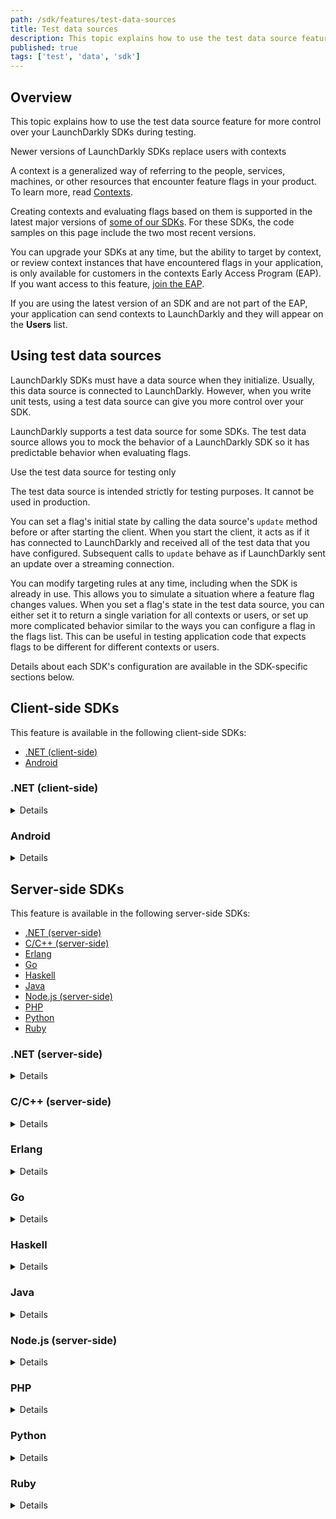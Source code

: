 ```yaml
---
path: /sdk/features/test-data-sources
title: Test data sources
description: This topic explains how to use the test data source feature for more control over your LaunchDarkly SDKs during testing.
published: true
tags: ['test', 'data', 'sdk']
---
```


## Overview

This topic explains how to use the test data source feature for more control over your LaunchDarkly SDKs during testing.

<Callout intent="info">
<CalloutTitle>Newer versions of LaunchDarkly SDKs replace users with contexts</CalloutTitle>
<CalloutDescription>

A context is a generalized way of referring to the people, services, machines, or other resources that encounter feature flags in your product. To learn more, read [Contexts](/home/contexts).

Creating contexts and evaluating flags based on them is supported in the latest major versions of [some of our SDKs](/sdk). For these SDKs, the code samples on this page include the two most recent versions.

You can upgrade your SDKs at any time, but the ability to target by context, or review context instances that have encountered flags in your application, is only available for customers in the contexts Early Access Program (EAP). If you want access to this feature, [join the EAP](https://launchdarkly.com/eap).

If you are using the latest version of an SDK and are not part of the EAP, your application can send contexts to LaunchDarkly and they will appear on the **Users** list.

</CalloutDescription>
</Callout>

## Using test data sources

LaunchDarkly SDKs must have a data source when they initialize. Usually, this data source is connected to LaunchDarkly. However, when you write unit tests, using a test data source can give you more control over your SDK.

LaunchDarkly supports a test data source for some SDKs. The test data source allows you to mock the behavior of a LaunchDarkly SDK so it has predictable behavior when evaluating flags.

<Callout intent="alert">
<CalloutTitle>Use the test data source for testing only</CalloutTitle>
<CalloutDescription>

The test data source is intended strictly for testing purposes. It cannot be used in production.

</CalloutDescription>
</Callout>

You can set a flag's initial state by calling the data source's `update` method before or after starting the client. When you start the client, it acts as if it has connected to LaunchDarkly and received all of the test data that you have configured. Subsequent calls to `update` behave as if LaunchDarkly sent an update over a streaming connection.

You can modify targeting rules at any time, including when the SDK is already in use. This allows you to simulate a situation where a feature flag changes values. When you set a flag's state in the test data source, you can either set it to return a single variation for all contexts or users, or set up more complicated behavior similar to the ways you can configure a flag in the flags list. This can be useful in testing application code that expects flags to be different for different contexts or users.

Details about each SDK's configuration are available in the SDK-specific sections below.

## Client-side SDKs

This feature is available in the following client-side SDKs:

* [.NET (client-side)](#net-client-side)
* [Android](#android)

### .NET (client-side)

<Details summary="Expand .NET (client-side) code sample">

To configure the SDK to use a test data source:

<CodeTabs
  defaultValue="csharp"
  values={[
    { label: 'C#, .NET SDK 3.0', value: 'csharp', },
    { label: 'C#, .NET SDK 2.x', value: 'csharp-2.x' },
  ]
}>
<CodeTabItem value="csharp">

```csharp
using LaunchDarkly.Sdk.Client.Integrations;

var td = TestData.DataSource();
// You can set any initial flag states here with td.Update

var config = Configuration.Builder("mobile-key-123abc")
    .DataSource(td)
    .Build();
var client = LdClient.Init(config, context, startWaitTime);
```

</CodeTabItem>
<CodeTabItem value="csharp-2.x">

```csharp
using LaunchDarkly.Sdk.Client.Integrations;

var td = TestData.DataSource();
// You can set any initial flag states here with td.Update

var config = Configuration.Builder("mobile-key-123abc")
    .DataSource(td)
    .Build();
var client = LdClient.Init(config, user, startWaitTime);
```

</CodeTabItem>
</CodeTabs>

To set a flag to a specific value:

<CodeTabs
  defaultValue="csharp"
  values={[
    { label: 'C#', value: 'csharp', },
  ]
}>
<CodeTabItem value="csharp">

```csharp
td.Update(td.Flag("flag-key-123abc").Variation(false);
```

</CodeTabItem>
</CodeTabs>

There are other ways you can configure flag behavior using a test data source. Here is an example:

<CodeTabs
  defaultValue="csharp"
  values={[
    { label: 'C#, .NET SDK 3.0', value: 'csharp', },
    { label: 'C#, .NET SDK 2.x', value: 'csharp-2.x' },
  ]
}>
<CodeTabItem value="csharp">

```csharp
// This flag is true for the context key "context-key-123abc" and false for everyone else
td.Update(td.Flag("flag-key-456def")
    .Variation(false)
    .VariationForKey(ContextKind.Of("user"), "context-key-123abc", true));

// This flag returns the string variation "green" for contexts where the custom
// attribute "admin" has a value of true, and "red" for all other contexts.
td.Update(td.Flag("flag-key-789ghi")
    .Variations(LdValue.Of("red"), LdValue.Of("green"))
    .VariationFunc(context =>
        context.GetValue("admin").AsBool ? 1 : 0);
```

</CodeTabItem>
<CodeTabItem value="csharp-2.x">

```csharp
// This flag is true for the user key "user-key-123abc" and false for everyone else
td.Update(td.Flag("flag-key-456def")
    .Variation(false)
    .VariationForUser("user-key-123abc", true));

// This flag returns the string variation "green" for users who have the custom
// attribute "admin" with a value of true, and "red" for everyone else.
td.Update(td.Flag("flag-key-789ghi")
    .Variations(LdValue.Of("red"), LdValue.Of("green"))
    .VariationFunc(user =>
        user.GetAttribute(UserAttribute.ForName("admin")).AsBool ? 1 : 0);
```

</CodeTabItem>
</CodeTabs>

To learn more, read [TestData](https://launchdarkly.github.io/dotnet-client-sdk/api/LaunchDarkly.Sdk.Client.Integrations.TestData.html).
</Details>

### Android

<Details summary="Expand Android code sample">

This feature is available in versions 4.0 and higher of the Android SDK.

To configure the SDK to use a test data source:

<CodeTabs
  defaultValue="android"
  values={[
    { label: 'Android', value: 'android', },
  ]
}>
<CodeTabItem value="android">

```android
using com.launchdarkly.sdk.*;
using com.launchdarkly.sdk.server.*;
using com.launchdarkly.sdk.server.integrations.*;

TestData td = TestData.dataSource();
// You can set any initial flag states here with td.update

LDConfig config = new LDConfig.Builder()
  .mobileKey("mobile-key-123abc")
  .dataSource(td)
  .build();
LDClient client = LDClient.init(this.getApplication(), ldConfig, context, secondsToBlock);
```

</CodeTabItem>
</CodeTabs>

To set a flag to a specific value:

<CodeTabs
  defaultValue="android"
  values={[
    { label: 'Android', value: 'android', },
  ]
}>
<CodeTabItem value="android">

```android
td.update(td.flag("flag-key-123abc").variation(false));
```

</CodeTabItem>
</CodeTabs>

There are other ways you can configure flag behavior using a test data source. Here is an example:

<CodeTabs
  defaultValue="android"
  values={[
    { label: 'Android', value: 'android', },
  ]
}>
<CodeTabItem value="android">

```android
// This flag is true for the context with the key "context-key-123abc" and kind of "organization",
// and false for everyone else
td.update(td.flag("flag-key-123abc")
  .variation(false)
  .variationForKey(ContextKind.of("organization"), "context-key-123abc", true));

// This flag returns the string variation "green" for contexts who have the custom
// attribute "admin" with a value of true, and "red" for everyone else.
td.update(td.flag("flag-key-123abc")
  .variations(LDValue.of("red"), LDValue.of("green"))
  .variationFunc(context ->
    context.getValue("admin").booleanValue() ? 1 : 0));
```

</CodeTabItem>
</CodeTabs>

To learn more, read [`TestData`](https://javadoc.io/doc/com.launchdarkly/launchdarkly-android-client-sdk/latest/com/launchdarkly/sdk/android/integrations/TestData.html).
</Details>

## Server-side SDKs

This feature is available in the following server-side SDKs:

* [.NET (server-side)](#net-server-side)
* [C/C++ (server-side)](#cc-server-side)
* [Erlang](#erlang)
* [Go](#go)
* [Haskell](#haskell)
* [Java](#java)
* [Node.js (server-side)](#)
* [PHP](#php)
* [Python](#python)
* [Ruby](#ruby)

### .NET (server-side)

<Details summary="Expand .NET (server-side) code sample">

To configure the SDK to use a test data source:

<CodeTabs
  defaultValue="csharp"
  values={[
    { label: 'C#', value: 'csharp', },
  ]
}>
<CodeTabItem value="csharp">

```csharp
using LaunchDarkly.Sdk.Server.Integrations;

var td = TestData.DataSource();
// You can set any initial flag states here with td.Update

var config = Configuration.Builder("sdk-key-123abc")
    .DataSource(td)
    .Build();
var client = new LdClient(config);
```

</CodeTabItem>
</CodeTabs>

To set a flag to a specific value:

<CodeTabs
  defaultValue="csharp"
  values={[
    { label: 'C#, .NET SDK 7.0', value: 'csharp', },
    { label: 'C#, .NET SDK 6.x', value: 'csharp-6.x', },
  ]
}>
<CodeTabItem value="csharp">

```csharp
td.Update(td.Flag("flag-key-123abc").VariationForAll(false));
```

</CodeTabItem>
<CodeTabItem value="csharp-6.x">

```csharp
td.Update(td.Flag("flag-key-123abc").VariationForAllUsers(false));
```

</CodeTabItem>
</CodeTabs>

There are other ways you can configure flag behavior using a test data source. Here is an example:

<CodeTabs
  defaultValue="csharp"
  values={[
    { label: 'C#, .NET SDK 7.0', value: 'csharp', },
    { label: 'C#, .NET SDK 6.x', value: 'csharp-6.x', },
  ]
}>
<CodeTabItem value="csharp">

```csharp
// This flag is true for the context with the key "context-key-123abc" and kind of "organization",
// and false for everyone else
td.Update(td.Flag("flag-key-456def")
    .VariationForKey(ContextKind.Of("organization"), "context-key-123abc", true)
    .FallthroughVariation(false));

// This flag returns the string variation "green" for contexts that have the
// attribute "admin" with a value of true, and "red" for everyone else.
td.Update(td.Flag("flag-key-789ghi")
    .Variations(LdValue.Of("red"), LdValue.Of("green"))
    .FallthroughVariation(0)
    .IfMatch("admin", LdValue.Of(true))
    .ThenReturn(1));
```

</CodeTabItem>
<CodeTabItem value="csharp-6.x">

```csharp
// This flag is true for the user key "some-user-key" and false for everyone else
td.Update(td.Flag("flag-key-456def")
    .VariationForUser("some-user-key", true)
    .FallthroughVariation(false));

// This flag returns the string variation "green" for users who have the custom
// attribute "admin" with a value of true, and "red" for everyone else.
td.Update(td.Flag("flag-key-789ghi")
    .Variations(LdValue.Of("red"), LdValue.Of("green"))
    .FallthroughVariation(0)
    .IfMatch(UserAttribute.ForName("admin"), LdValue.Of(true))
    .ThenReturn(1));
```

</CodeTabItem>
</CodeTabs>

To learn more, read [`TestData`](https://launchdarkly.github.io/dotnet-server-sdk/api/LaunchDarkly.Sdk.Server.Integrations.TestData.html).
</Details>

### C/C++ (server-side)

<Details summary="Expand C/C++ (server-side) code sample">

To configure the SDK to use a test data source:

<CodeTabs
defaultValue="c"
values={[
    { label: 'C/C++', value: 'c', },
]
}>
<CodeTabItem value="c">

```c
#include <launchdarkly/integrations/test_data.h>

struct LDTestData *td = LDTestDataInit();

LDConfigSetDataSource(config, LDTestDataCreateDataSource(td));

// Call LDClientInit with config as usual.
```

</CodeTabItem>
</CodeTabs>

Once you are finished using the client, ensure the test data source is freed:
<CodeTabs
defaultValue="c"
values={[
    { label: 'C/C++', value: 'c', },
]
}>
<CodeTabItem value="c">

```c
// After LDClientClose:
LDTestDataFree(td)
```

</CodeTabItem>
</CodeTabs>

To set a flag to a specific value:

<CodeTabs
defaultValue="c"
values={[
    { label: 'C/C++', value: 'c', },
]
}>
<CodeTabItem value="c">

```c
struct LDFlagBuilder *flag = LDTestDataFlag(td, "flag-key-123abc");
LDFlagBuilderVariationForAllUsersBoolean(flag, LDBooleanTrue);
LDTestDataUpdate(td, flag);
```

</CodeTabItem>
</CodeTabs>

There are other ways you can configure flag behavior using a test data source. Here is an example:
<CodeTabs
defaultValue="c"
values={[
    { label: 'C/C++', value: 'c', },
]
}>
<CodeTabItem value="c">

```c
// This flag is true for the user key "some-user-key"
// and false for everyone else.
struct LDFlagBuilder *flag2 = LDTestDataFlag(td, "flag-key-456def");
LDFlagBuilderVariationForUserBoolean(flag2, "some-user-key", LDBooleanTrue);
LDFlagBuilderFallthroughVariationBoolean(flag2, LDBooleanFalse);
LDTestDataUpdate(td, flag2);


// This flag returns the string variation "green" for
// users who have the custom attribute "admin" with a
// value of true, and "red" for everyone else.

struct LDJSON *variations = LDNewArray();
LDArrayPush(variations, LDNewText("red"));
LDArrayPush(variations, LDNewText("green"));

struct LDFlagBuilder *flag3 = LDTestDataFlag(td, "flag-key-789ghi");
LDFlagBuilderVariations(flag3, variations);
LDFlagBuilderFallthroughVariation(flag3, 0);

struct LDFlagRuleBuilder *rule = LDFlagBuilderIfMatch(flag3, "admin", LDNewBool(LDBooleanTrue));
LDFlagRuleBuilderThenReturn(rule, 1);

LDTestDataUpdate(td, flag3);
```

</CodeTabItem>
</CodeTabs>

To learn more, read [`LDTestData`](https://launchdarkly.github.io/c-server-sdk/structLDTestData.html).

</Details>

### Erlang

<Details summary="Expand Erlang code sample">

To configure the SDK to use a test data source:

<CodeTabs
  defaultValue="erlang"
  values={[
    { label: 'Erlang', value: 'erlang', },
  ]
}>
<CodeTabItem value="erlang">

```erlang
Options = #{
  datasource => testdata,
  send_events => false,
  feature_store => ldclient_storage_map
},
ldclient:start_instance(SdkKey, Options),
```

</CodeTabItem>
</CodeTabs>

To set a flag to a specific value:

<CodeTabs
  defaultValue="erlang"
  values={[
    { label: 'Erlang', value: 'erlang', },
  ]
}>
<CodeTabItem value="erlang">

```erlang
{ok, Flag} = ldclient_testdata:flag("flag-key-123abc"),
ldclient_testdata:update(ldclient_flagbuilder:variation_for_all_users(true, Flag)),
```

</CodeTabItem>
</CodeTabs>

There are other ways you can configure flag behavior using a test data source. Here is an example:

<CodeTabs
  defaultValue="erlang"
  values={[
    { label: 'Erlang', value: 'erlang', },
  ]
}>
<CodeTabItem value="erlang">

```erlang
%% This flag is true for the user key "some-user-key" and false for everyone else
{ok, Flag2} = ldclient_testdata:flag("flag-key-456def"),
UpdatedFlag2 = ldclient_flagbuilder:fallthrough_variation(false,
  ldclient_flagbuilder:variation_for_user(<<"some-user-key">>, true, Flag2)),

%% This flag returns the string variation "green" for users who have the custom
%% attribute "admin" with a value of true, and "red" for everyone else.
{ok, Flag} = ldclient_testdata:flag("flag-key-789ghi"),
UpdatedFlag = ldclient_flagbuilder:fallthrough_variation(0,
              ldclient_flagbuilder:then_return(1,
              ldclient_flagbuilder:if_match(<<"admin">>, [true],
              ldclient_flagbuilder:variations([<<"red">>, <<"green">>], Flag)))),
ldclient_testdata:update(UpdatedFlag),
```

</CodeTabItem>
</CodeTabs>

</Details>

### Go

<Details summary="Expand Go code sample">

To configure the SDK to use a test data source:

<CodeTabs
  defaultValue="go"
  values={[
    { label: 'Go SDK v6.0', value: 'go', },
    { label: 'Go SDK v5.x', value: 'go-v5' },
  ]
}>
<CodeTabItem value="go">

```go
import (
    ld "github.com/launchdarkly/go-server-sdk/v6"
    "github.com/launchdarkly/go-server-sdk/v6/testhelpers/ldtestdata"
    "github.com/launchdarkly/go-sdk-common/v3/ldcontext"
    "github.com/launchdarkly/go-sdk-common/v3/ldvalue"
)

td := ldtestdata.DataSource()
// You can set any initial flag states here with td.Update

config := ld.Config{
    DataSource: td,
}
client := ld.MakeCustomClient("sdk-key-123abc", config, 0)
```

</CodeTabItem>
<CodeTabItem value="go-v5">

```go
import (
    ld "gopkg.in/launchdarkly/go-server-sdk.v5"
    "gopkg.in/launchdarkly/go-server-sdk.v5/testhelpers/ldtestdata"
    "gopkg.in/launchdarkly/go-sdk-common.v2/ldcontext"
    "gopkg.in/launchdarkly/go-sdk-common.v2/ldvalue"
)

td := ldtestdata.DataSource()
// You can set any initial flag states here with td.Update

config := ld.Config{
    DataSource: td,
}
client := ld.MakeCustomClient("sdk-key-123abc", config, 0)
```

</CodeTabItem>
</CodeTabs>

To set a flag to a specific value:

<CodeTabs
  defaultValue="go"
  values={[
    { label: 'Go SDK v6.0', value: 'go', },
    { label: 'Go SDK v5.x', value: 'go-v5' },
  ]
}>
<CodeTabItem value="go">

```go
td.Update(td.Flag("flag-key-123abc").VariationForAll(false))
```

</CodeTabItem>
<CodeTabItem value="go-v5">

```go
td.Update(td.Flag("flag-key-123abc").VariationForAllUsers(false))
```

</CodeTabItem>
</CodeTabs>

There are other ways you can configure flag behavior using a test data source. Here is an example:

<CodeTabs
  defaultValue="go"
  values={[
    { label: 'Go SDK v6.0', value: 'go', },
    { label: 'Go SDK v5.x', value: 'go-v5' },
  ]
}>
<CodeTabItem value="go">

```go
// This flag is true for the context with the key "context-key-123abc" and kind of "organization",
// and false for everyone else
td.Update(td.Flag("flag-key-456def").
    VariationForKey("organization", "context-key-123abc", true).
    FallthroughVariation(false));


// This flag returns the string variation "green" for contexts that have the
// attribute "admin" with a value of true, and "red" for everyone else.
td.Update(td.Flag("flag-key-789ghi").
    Variations(ldvalue.String("red"), ldvalue.String("green")).
    FallthroughVariationIndex(0).
    IfMatch(ldcontext.GetValue("admin"), ldvalue.Bool(true)).
    ThenReturnIndex(1));
```

</CodeTabItem>
<CodeTabItem value="go-v5">

```go
// This flag is true for the user key "context-key-123abc" and false for everyone else.
td.Update(td.Flag("flag-key-456def").
    VariationForUser("some-user-key", true).
    FallthroughVariation(false));


// This flag returns the string variation "green" for users who have the custom
// attribute "admin" with a value of true, and "red" for everyone else.
td.Update(td.Flag("flag-key-789ghi").
    Variations(ldvalue.String("red"), ldvalue.String("green")).
    FallthroughVariationIndex(0).
    IfMatch(lduser.UserAttribute("admin"), ldvalue.Bool(true)).
    ThenReturnIndex(1));
```

</CodeTabItem>
</CodeTabs>

To learn more, read [`ldtestdata`](https://pkg.go.dev/github.com/launchdarkly/go-server-sdk/v6/testhelpers/ldtestdata).
</Details>

### Haskell

<Details summary="Expand Haskell code sample">

To configure the SDK to use a test data source:

<CodeTabs
  defaultValue="haskell"
  values={[
    { label: 'Haskell', value: 'haskell', },
  ]
}>
<CodeTabItem value="haskell">

```haskell
import qualified LaunchDarkly.Server.Integrations.TestData as TestData

 td <- TestData.newTestData
 let config = LD.configSetDataSourceFactory (Just $ TestData.dataSourceFactory td) $ LD.makeConfig "sdk-key-123abc"
 client <- LD.makeClient config
```

</CodeTabItem>
</CodeTabs>

To set a flag to a specific value:

<CodeTabs
  defaultValue="haskell"
  values={[
    { label: 'Haskell', value: 'haskell', },
  ]
}>
<CodeTabItem value="haskell">

```haskell
TestData.update td =<< ( TestData.flag td "flag-key-123abc"
	<&> TestData.booleanFlag
	<&> TestData.variationForAllUsers True
)
```

</CodeTabItem>
</CodeTabs>

There are other ways you can configure flag behavior using a test data source. Here is an example:

<CodeTabs
  defaultValue="haskell"
  values={[
    { label: 'Haskell', value: 'haskell', },
  ]
}>
<CodeTabItem value="haskell">

```haskell
-- This flag is true for the user key "some-user-key" and false for everyone else
TestData.update td =<< ( TestData.flag td "flag-key-456def"
	<&> TestData.booleanFlag
	<&> TestData.variationForUser "some-user-key" (0 :: TestData.VariationIndex)
	<&> TestData.fallthroughVariation (1 :: TestData.VariationIndex)
)

-- This flag returns the string variation "green" for users who have the custom
-- attribute "admin" with a value of true, and "red" for everyone else.
TestData.update td =<< ( TestData.flag td "flag-key-456def"
	<&> TestData.variations [toJSON "red", toJSON "green"]
	<&> TestData.ifMatch "admin" [Aeson.Bool True]
	<&> TestData.thenReturn (1 :: TestData.VariationIndex)
	<&> TestData.fallthroughVariation (0 :: TestData.VariationIndex))
)
```

</CodeTabItem>
</CodeTabs>

</Details>

### Java

<Details summary="Expand Java code sample">

To configure the SDK to use a test data source:

<CodeTabs
  defaultValue="java"
  values={[
    { label: 'Java', value: 'java', },
  ]
}>
<CodeTabItem value="java">

```java
using com.launchdarkly.sdk.*;
using com.launchdarkly.sdk.server.*;
using com.launchdarkly.sdk.server.integrations.*;

TestData td = TestData.dataSource();
// You can set any initial flag states here with td.update

LDConfig config = new LDConfig.Builder()
    .dataSource(td)
    .build();
LDClient client = new LDClient(sdkKey, config);
```

</CodeTabItem>
</CodeTabs>

To set a flag to a specific value:

<CodeTabs
  defaultValue="java"
  values={[
    { label: 'Java SDK v6.0', value: 'java', },
    { label: 'Java SDK v5.x', value: 'java-v5', },
  ]
}>
<CodeTabItem value="java">

```java
td.update(td.flag("flag-key-123abc").variationForAll(false));
```

</CodeTabItem>
<CodeTabItem value="java-v5">

```java
td.update(td.flag("flag-key-123abc").variationForAllUsers(false));
```

</CodeTabItem>
</CodeTabs>

There are other ways you can configure flag behavior using a test data source. Here is an example:

<CodeTabs
  defaultValue="java"
  values={[
    { label: 'Java SDK v6.0', value: 'java', },
    { label: 'Java SDK v5.x', value: 'java-v5', },
  ]
}>
<CodeTabItem value="java">

```java
// This flag is true for the context with the key "context-key-123abc" and kind of "organization",
// and false for everyone else
td.update(td.flag("flag-key-123abc")
  .variationForKey(ContextKind.of("organization"), "context-key-123abc", true)
  .fallthroughVariation(false));

// This flag returns the string variation "green" for contexts who have the custom
// attribute "admin" with a value of true, and "red" for everyone else.
td.update(td.flag("flag-key-123abc")
  .variations(LDValue.of("red"), LDValue.of("green"))
  .fallthroughVariation(0)
  .ifMatch(ContextAttribute.forName("admin"), LDValue.of(true))
  .thenReturn(1));
```

</CodeTabItem>
<CodeTabItem value="java-v5">

```java
// This flag is true for the user key "user-key-123abc" and false for everyone else
td.update(td.flag("flag-key-456def")
  .variationForUser("user-key-123abc", true)
  .fallthroughVariation(false));

// This flag returns the string variation "green" for users who have the custom
// attribute "admin" with a value of true, and "red" for everyone else.
td.update(td.flag("flag-key-123abc")
  .variations(LDValue.of("red"), LDValue.of("green"))
  .fallthroughVariation(0)
  .ifMatch(UserAttribute.forName("admin"), LDValue.of(true))
  .thenReturn(1));
```

</CodeTabItem>
</CodeTabs>

To learn more, read [`TestData`](https://javadoc.io/doc/com.launchdarkly/launchdarkly-java-server-sdk/latest/com/launchdarkly/sdk/server/integrations/TestData.html).
</Details>

### Node.js (server-side)

<Details summary="Expand Node.js (server-side) code sample">

To configure the SDK to use a test data source:

<CodeTabs
  defaultValue="js"
  values={[
    { label: 'JavaScript', value: 'js', },
  ]
}>
<CodeTabItem value="js">

```js
const { TestData } = require('launchdarkly-node-server-sdk/integrations');

const td = TestData();
testData.update(td.flag('flag-key-123abc').booleanFlag().variationForAllUsers(true));
const client = new LDClient('sdk-key-123abc', { updateProcessor: td });

// flags can be updated at any time:
td.update(td.flag('flag-key-456def')
    .variationForUser('some-user-key', true)
    .fallthroughVariation(false));

```

</CodeTabItem>
</CodeTabs>

To learn more, read [`TestData`](https://launchdarkly.github.io/node-server-sdk/interfaces/_launchdarkly_node_server_sdk_integrations_.TestData.html).

</Details>

### PHP

<Details summary="Expand PHP code sample">

To configure the SDK to use a test data source:

<CodeTabs
  defaultValue="php"
  values={[
    { label: 'PHP', value: 'php', },
  ]
}>
<CodeTabItem value="php">

```php
require 'vendor/autoload.php';

$td = new LaunchDarkly\Integrations\TestData();
// You can set any initial flag states here with td.update

$client = new LaunchDarkly\LDClient($sdkKey, ['feature_requester' => $td]);
```

</CodeTabItem>
</CodeTabs>

To set a flag to a specific value:

<CodeTabs
  defaultValue="php"
  values={[
    { label: 'PHP', value: 'php', },
  ]
}>
<CodeTabItem value="php">

```php
$td->update($td->flag("flag-key-123abc")->variationForAllUsers(false));
```

</CodeTabItem>
</CodeTabs>

There are other ways you can configure flag behavior using a test data source. Here is an example:

<CodeTabs
  defaultValue="php"
  values={[
    { label: 'PHP', value: 'php', },
  ]
}>
<CodeTabItem value="php">

```php
// This flag is true for the user key "some-user-key" and false for everyone else
$td->update(
    $td->flag("flag-key-456def")
       ->variationForUser("some-user-key", true)
       ->fallthroughVariation(false)
);

// This flag returns the string variation "green" for users who have the custom
// attribute "admin" with a value of true, and "red" for everyone else.
$td->update(
    $td->flag("flag-key-789ghi")
       ->variations("red", "green")
       ->fallthroughVariation(0)
       ->ifMatch("admin", true)
       ->thenReturn(1)
);
```

</CodeTabItem>
</CodeTabs>

To learn more, read [`TestData`](https://launchdarkly.github.io/php-server-sdk/classes/LaunchDarkly-Integrations-TestData.html).
</Details>

### Python

<Details summary="Expand Python code sample">

To configure the SDK to use a test data source:

<CodeTabs
  defaultValue="python"
  values={[
    { label: 'Python', value: 'python', },
  ]
}>
<CodeTabItem value="python">

```python
from ldclient.integrations.test_data import TestData
from ldclient import LDClient, Config

td = TestData.data_source()
# You can set any initial flag states here with td.update
client = LDClient(config=Config(sdk_key, update_processor_class = td))
```

</CodeTabItem>
</CodeTabs>

To set a flag to a specific value:

<CodeTabs
  defaultValue="python"
  values={[
    { label: 'Python', value: 'python', },
  ]
}>
<CodeTabItem value="python">

```python
td.update(td.flag("flag-key-123abc").variation_for_all_users(True))
```

</CodeTabItem>
</CodeTabs>

There are other ways you can configure flag behavior using a test data source. Here is an example:

<CodeTabs
  defaultValue="python"
  values={[
    { label: 'Python', value: 'python', },
  ]
}>
<CodeTabItem value="python">

```python
# This flag is true for the user key "some-user-key" and false for everyone else
td.update(
    td
    .flag("flag-key-456def")
    .variation_for_user("some-user-key", True)
    .fallthrough_variation(False)
)

# This flag returns the string variation "green" for users who have the custom
# attribute "admin" with a value of true, and "red" for everyone else.
td.update(
    td
    .flag("flag-key-789ghi")
    .variations("red", "green")
    .fallthrough_variation(0)
    .if_match("admin", True)
    .then_return(1)
)
```

</CodeTabItem>
</CodeTabs>

To learn more, read [`TestData`](https://launchdarkly-python-sdk.readthedocs.io/en/latest/api-testing.html#ldclient-integrations-test-data-module).
</Details>


### Ruby

<Details summary="Expand Ruby code sample">

To configure the SDK to use a test data source:

<CodeTabs
  defaultValue="ruby"
  values={[
    { label: 'Ruby', value: 'ruby', },
  ]
}>
<CodeTabItem value="ruby">

```ruby
require 'ldclient-rb'

td = LaunchDarkly::Integrations::TestData.data_source
# You can set any initial flag states here with td.update

config = LaunchDarkly::Config.new(data_source = td)
client = LaunchDarkly::LDClient.new(sdk_key, config)
```

</CodeTabItem>
</CodeTabs>

To set a flag to a specific value:

<CodeTabs
  defaultValue="ruby"
  values={[
    { label: 'Ruby', value: 'ruby', },
  ]
}>
<CodeTabItem value="ruby">

```ruby
td.update(td.flag("flag-key-123abc").variation_for_all_users(false))
```

</CodeTabItem>
</CodeTabs>

There are other ways you can configure flag behavior using a test data source. Here is an example:

<CodeTabs
  defaultValue="ruby"
  values={[
    { label: 'Ruby', value: 'ruby', },
  ]
}>
<CodeTabItem value="ruby">

```ruby
# This flag is true for the user key "some-user-key" and false for everyone else
td.update(td.flag("flag-key-456def").
    variation_for_user("some-user-key", true).
    fallthrough_variation(false))

# This flag returns the string variation "green" for users who have the custom
# attribute "admin" with a value of true, and "red" for everyone else.
td.update(td.flag("flag-key-789ghi").
    variations("red", "green").
    fallthrough_variation(0).
    if_match("admin", true).then_return(1))
```

</CodeTabItem>
</CodeTabs>

To learn more, read [`TestData`](https://launchdarkly.github.io/ruby-server-sdk/LaunchDarkly/Integrations/TestData.html).
</Details>
